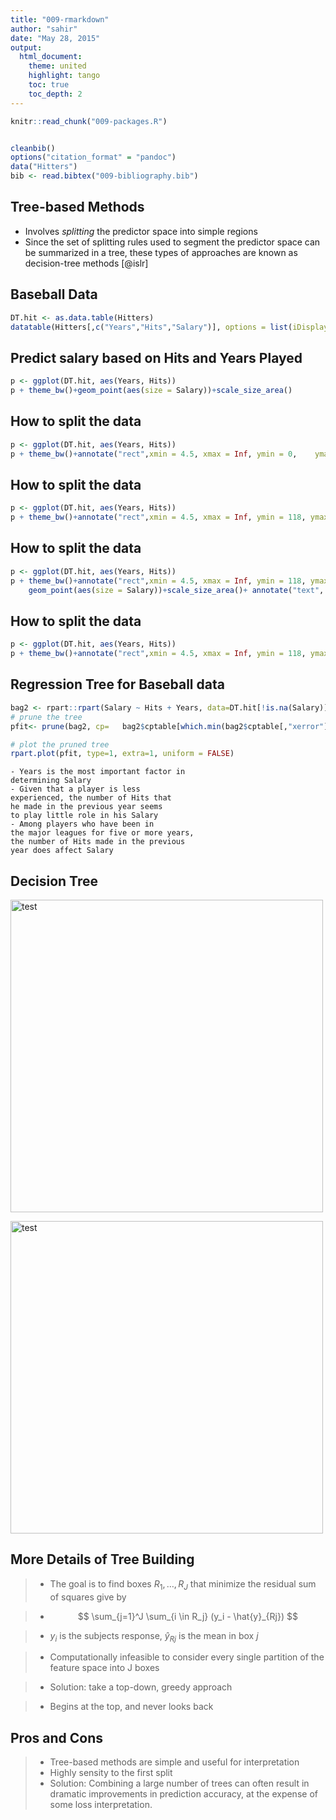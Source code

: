 ```yaml
---
title: "009-rmarkdown"
author: "sahir"
date: "May 28, 2015"
output:
  html_document:
    theme: united
    highlight: tango
    toc: true
    toc_depth: 2
---
```


```r
knitr::read_chunk("009-packages.R")
```

```r
```


```r
cleanbib()
options("citation_format" = "pandoc")
data("Hitters")
bib <- read.bibtex("009-bibliography.bib")
```


## Tree-based Methods

* Involves _splitting_ the predictor space into simple regions
* Since the set of splitting rules used to segment the
predictor space can be summarized in a tree, these types of
approaches are known as decision-tree methods [@islr]

## Baseball Data

```r
DT.hit <- as.data.table(Hitters)
datatable(Hitters[,c("Years","Hits","Salary")], options = list(iDisplayLength = 5))
```


## Predict salary based on Hits and Years Played

```r
p <- ggplot(DT.hit, aes(Years, Hits))
p + theme_bw()+geom_point(aes(size = Salary))+scale_size_area()
```


## How to split the data

```r
p <- ggplot(DT.hit, aes(Years, Hits))
p + theme_bw()+annotate("rect",xmin = 4.5, xmax = Inf, ymin = 0,    ymax = Inf, fill="red", alpha=0.5)+ geom_point(aes(size = Salary))+scale_size_area()+ annotate("text", label = "R2\n mean=697", x = 22, y = 220, size = 5)+annotate("text", label = "R1\n mean=226", x = 2, y = 220, size = 5)
```


## How to split the data

```r
p <- ggplot(DT.hit, aes(Years, Hits))
p + theme_bw()+annotate("rect",xmin = 4.5, xmax = Inf, ymin = 118, ymax = Inf, fill="red", alpha=0.5)+annotate("rect", xmin = 4.5, xmax = Inf, ymin = 0, ymax = 118, fill="green", alpha=0.5)+geom_point(aes(size = Salary))+scale_size_area()+ annotate("text", label = "R2\n mean=949", x = 22, y = 235, size = 4)+annotate("text", label = "R1\n mean=226", x = 2, y = 235, size = 4)+annotate("text", label = "R3\n mean=465", x = 22, y = 10, size = 4)
```


## How to split the data

```r
p <- ggplot(DT.hit, aes(Years, Hits))
p + theme_bw()+annotate("rect",xmin = 4.5, xmax = Inf, ymin = 118, ymax = Inf, fill="red", alpha=0.5)+annotate("rect", xmin = 15, xmax = Inf, ymin = 0, ymax = 118, fill="green", alpha=0.5)+annotate("rect", xmin = 4.5, xmax = 15, ymin = 0, ymax = 118, fill="blue", alpha=0.5)+
    geom_point(aes(size = Salary))+scale_size_area()+ annotate("text", label = "R2\n mean=949", x = 22, y = 235, size = 4)+annotate("text", label = "R1\n mean=226", x = 2, y = 235, size = 4)+annotate("text", label = "R3\n mean=332", x = 8, y = 10, size = 4)+annotate("text", label = "R4\n mean=615", x = 22, y = 10, size = 4)
```

## How to split the data

```r
p <- ggplot(DT.hit, aes(Years, Hits))
p + theme_bw()+annotate("rect",xmin = 4.5, xmax = Inf, ymin = 118, ymax = Inf, fill="red", alpha=0.5)+annotate("rect", xmin = 15, xmax = Inf, ymin = 0, ymax = 118, fill="green", alpha=0.5)+annotate("rect", xmin = 4.5, xmax = 15, ymin = 0, ymax = 118, fill="blue", alpha=0.5)+annotate("rect", xmin = 17.5, xmax = Inf, ymin = 118, ymax = Inf, fill="yellow", alpha=0.5)+annotate("rect", xmin = 22, xmax = Inf, ymin = 0, ymax = 58, fill="purple", alpha=0.5)+geom_point(aes(size = Salary))+scale_size_area()+ annotate("text", label = "R2\n mean=975", x = 22, y = 235, size = 4)+annotate("text", label = "R1\n mean=226", x = 2, y = 235, size = 4)+annotate("text", label = "R3\n mean=332", x = 8, y = 10, size = 4)+annotate("text", label = "R4\n mean=504", x = 17, y = 10, size = 4)+annotate("text", label = "R5\n mean=1100", x = 23, y = 10, size = 4)+annotate("text", label = "R6\n mean=862", x = 10, y = 235, size = 4)
```


## Regression Tree for Baseball data
<div class="columns-2">

```r
bag2 <- rpart::rpart(Salary ~ Hits + Years, data=DT.hit[!is.na(Salary)], method="anova")
# prune the tree 
pfit<- prune(bag2, cp=   bag2$cptable[which.min(bag2$cptable[,"xerror"]),"CP"])

# plot the pruned tree 
rpart.plot(pfit, type=1, extra=1, uniform = FALSE)
```

    - Years is the most important factor in 
    determining Salary
    - Given that a player is less 
    experienced, the number of Hits that 
    he made in the previous year seems 
    to play little role in his Salary
    - Among players who have been in 
    the major leagues for five or more years, 
    the number of Hits made in the previous 
    year does affect Salary
    
</div>

## Decision Tree

<div class="columns-2">

<img src="009-rmarkdown-example_files/figure-html/p2-1.png" alt="test" style="width: 500px;"/>

<img src="009-rmarkdown-example_files/figure-html/p3-1.png" alt="test" style="width: 500px;"/>

</div>

## More Details of Tree Building

> - The goal is to find boxes $R_1,\ldots, R_J$ that minimize the residual sum of squares give by

> - $$ \sum_{j=1}^J \sum_{i \in R_j} (y_i - \hat{y}_{Rj}) $$

> - $y_i$ is the subjects response, $\hat{y}_{Rj}$ is the mean in box $j$

> - Computationally infeasible to consider every single partition of the feature space into J boxes

> - Solution: take a top-down, greedy approach

> - Begins at the top, and never looks back
    
## Pros and Cons

> - Tree-based methods are simple and useful for interpretation
> - Highly sensity to the first split
> - Solution: Combining a large number of trees can often result in
dramatic improvements in prediction accuracy, at the
expense of some loss interpretation.